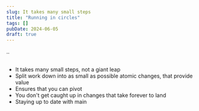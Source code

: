 ```yaml
---
slug: It takes many small steps
title: "Running in circles"
tags: []
pubDate: 2024-06-05
draft: true
---
```


..

##

- It takes many small steps, not a giant leap
- Split work down into as small as possible atomic changes, that provide value
- Ensures that you can pivot
- You don't get caught up in changes that take forever to land
- Staying up to date with main
